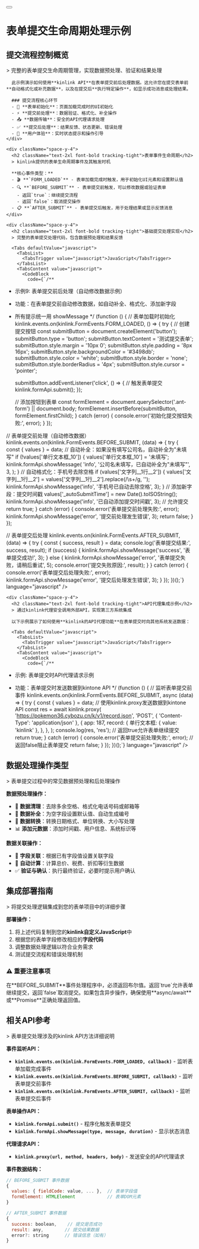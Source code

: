 
<div className="container py-6 lg:py-10">
  <div className="flex items-center gap-4 mb-8">
    <Link href="/examples">
      <Button variant="outline" size="icon">
        <ArrowLeft className="h-4 w-4" />
      </Button>
    </Link>
    <h1 className="text-3xl font-bold tracking-tight">表单提交生命周期处理示例</h1>
  </div>

  <div className="my-8 space-y-6">
    <div className="space-y-4">
      <h2 className="text-2xl font-bold tracking-tight">提交流程控制概览</h2>
      > 完整的表单提交生命周期管理，实现数据预处理、验证和结果处理

      此示例演示如何使用**kinlink API**在表单提交前后处理数据。这允许您在提交表单前**自动格式化或补充数据**，以及在提交后**执行特定操作**，如显示成功消息或处理结果。

      ### 提交流程核心环节
      - 🔄 **表单初始化**：页面加载完成时的UI初始化
      - ⚡ **提交前处理**：数据验证、格式化、补全操作
      - 📤 **数据传输**：安全的API代理请求处理
      - ✅ **提交后处理**：结果反馈、状态更新、错误处理
      - 🎯 **用户体验**：实时状态提示和操作引导
    </div>

    <div className="space-y-4">
      <h2 className="text-2xl font-bold tracking-tight">表单事件生命周期</h2>
      > kinlink提供的表单生命周期事件及其触发时机

      **核心事件类型：**
      - 🎬 **`FORM_LOADED`** - 表单加载完成时触发，用于初始化UI元素和设置默认值
      - 🔍 **`BEFORE_SUBMIT`** - 表单提交前触发，可以修改数据或验证表单
        - 返回`true`：继续提交流程
        - 返回`false`：取消提交操作
      - 📋 **`AFTER_SUBMIT`** - 表单提交后触发，用于处理结果或显示反馈消息
    </div>

    <div className="space-y-4">
      <h2 className="text-2xl font-bold tracking-tight">基础提交处理实现</h2>
      > 完整的表单提交处理代码，包含数据预处理和结果反馈

      <Tabs defaultValue="javascript">
        <TabsList>
          <TabsTrigger value="javascript">JavaScript</TabsTrigger>
        </TabsList>
        <TabsContent value="javascript">
          <CodeBlock 
            code={`/**
 * 示例9: 表单提交前后处理（自动修改数据示例）
 * 功能：在表单提交前自动修改数据，如自动补全、格式化、添加新字段
 * 所有提示统一用 showMessage
 */
(function () {
  // 表单加载时初始化
  kinlink.events.on(kinlink.FormEvents.FORM_LOADED, () => {
    try {
      // 创建提交按钮
      const submitButton = document.createElement('button');
      submitButton.type = 'button';
      submitButton.textContent = '测试提交表单';
      submitButton.style.margin = '10px 0';
      submitButton.style.padding = '8px 16px';
      submitButton.style.backgroundColor = '#3498db';
      submitButton.style.color = 'white';
      submitButton.style.border = 'none';
      submitButton.style.borderRadius = '4px';
      submitButton.style.cursor = 'pointer';

      submitButton.addEventListener('click', () => {
        // 触发表单提交
        kinlink.formApi.submit();
      });

      // 添加按钮到表单
      const formElement = document.querySelector('.ant-form') || document.body;
      formElement.insertBefore(submitButton, formElement.firstChild);
    } catch (error) {
      console.error('初始化提交按钮失败:', error);
    }
  });

  // 表单提交前处理（自动修改数据）
  kinlink.events.on(kinlink.FormEvents.BEFORE_SUBMIT, (data) => {
    try {
      const { values } = data;
      // 自动补全：如果没有填写公司名，自动补全为"未填写"
      if (!values['单行文本框_10']) {
        values['单行文本框_10'] = '未填写';
        kinlink.formApi.showMessage(
          'info',
          '公司名未填写，已自动补全为"未填写"',
          3,
        );
      }
      // 自动格式化：手机号去除空格
      if (values['文字列__1行__2']) {
        values['文字列__1行__2'] = values['文字列__1行__2'].replace(/\\s+/g, '');
        kinlink.formApi.showMessage('info', '手机号已自动去除空格', 3);
      }
      // 添加新字段：提交时间戳
      values['_autoSubmitTime'] = new Date().toISOString();
      kinlink.formApi.showMessage('info', '已自动添加提交时间戳', 3);
      // 允许提交
      return true;
    } catch (error) {
      console.error('表单提交前处理失败:', error);
      kinlink.formApi.showMessage('error', '提交前处理发生错误', 3);
      return false;
    }
  });

  // 表单提交后处理
  kinlink.events.on(kinlink.FormEvents.AFTER_SUBMIT, (data) => {
    try {
      const { success, result } = data;
      console.log('表单提交结果:', success, result);
      if (success) {
        kinlink.formApi.showMessage('success', '表单提交成功!', 3);
      } else {
        kinlink.formApi.showMessage('error', '表单提交失败，请稍后重试', 5);
        console.error('提交失败原因:', result);
      }
    } catch (error) {
      console.error('表单提交后处理失败:', error);
      kinlink.formApi.showMessage('error', '提交后处理发生错误', 3);
    }
  });
})();`} 
            language="javascript" 
          />
        </TabsContent>
      </Tabs>
    </div>

    <div className="space-y-4">
      <h2 className="text-2xl font-bold tracking-tight">API代理集成示例</h2>
      > 通过kinlink代理安全调用外部API，实现第三方系统集成

      以下示例展示了如何使用**kinlink的API代理功能**在表单提交时向其他系统发送数据：

      <Tabs defaultValue="javascript">
        <TabsList>
          <TabsTrigger value="javascript">JavaScript</TabsTrigger>
        </TabsList>
        <TabsContent value="javascript">
          <CodeBlock 
            code={`/**
 * 示例: 表单提交时API代理请求示例
 * 功能：表单提交时发送数据到kintone API
 */
(function () {
  // 监听表单提交前事件
  kinlink.events.on(kinlink.FormEvents.BEFORE_SUBMIT, async (data) => {
    try {
      const { values } = data;
      // 使用kinlink.proxy发送数据到kintone API
      const res = await kinlink.proxy(
        'https://pokemon36.cybozu.cn/k/v1/record.json',
        'POST',
        { 'Content-Type': 'application/json' },
        {
          app: 187,
          record: {
            单行文本框: { value: 'kinlink' },
          },
        },
      );
      console.log(res, 'res');
      // 返回true允许表单继续提交
      return true;
    } catch (error) {
      console.error('表单提交前处理失败:', error);
      // 返回false阻止表单提交
      return false;
    }
  });
})();`} 
            language="javascript" 
          />
        </TabsContent>
      </Tabs>
    </div>

    <div className="space-y-4">
      <h2 className="text-2xl font-bold tracking-tight">数据处理操作类型</h2>
      > 表单提交过程中的常见数据预处理和后处理操作

      **数据预处理操作：**
      - 🧹 **数据清理**：去除多余空格、格式化电话号码或邮箱等
      - 📝 **数据补全**：为空字段设置默认值、自动生成编号
      - 🔄 **数据转换**：转换日期格式、单位转换、大小写处理
      - 📊 **添加元数据**：添加时间戳、用户信息、系统标识等

      **数据关联操作：**
      - 🔗 **字段关联**：根据已有字段值设置关联字段
      - 🧮 **自动计算**：计算总价、税费、折扣等衍生数据
      - ✅ **验证与确认**：执行最终验证，必要时提示用户确认
    </div>

    <div className="space-y-4">
      <h2 className="text-2xl font-bold tracking-tight">集成部署指南</h2>
      > 将提交处理逻辑集成到您的表单项目中的详细步骤

      **部署操作：**
      1. 将上述代码复制到您的**kinlink自定义JavaScript**中
      2. 根据您的表单字段修改相应的**字段代码**
      3. 调整数据处理逻辑以符合业务需求
      4. 测试提交流程和错误处理机制

      <div className="p-4 border rounded-md bg-yellow-50 border-yellow-200">
        <h3 className="font-semibold text-yellow-800">⚠️ 重要注意事项</h3>
        <div className="text-yellow-800">
          在**BEFORE_SUBMIT**事件处理程序中，必须返回布尔值。返回`true`允许表单继续提交，返回`false`取消提交。如果包含异步操作，确保使用**async/await**或**Promise**正确处理返回值。
        </div>
      </div>
    </div>

    <div className="space-y-4">
      <h2 className="text-2xl font-bold tracking-tight">相关API参考</h2>
      > 表单提交处理涉及的kinlink API方法详细说明

      **事件监听API：**
      - **`kinlink.events.on(kinlink.FormEvents.FORM_LOADED, callback)`** - 监听表单加载完成事件
      - **`kinlink.events.on(kinlink.FormEvents.BEFORE_SUBMIT, callback)`** - 监听表单提交前事件
      - **`kinlink.events.on(kinlink.FormEvents.AFTER_SUBMIT, callback)`** - 监听表单提交后事件

      **表单操作API：**
      - **`kinlink.formApi.submit()`** - 程序化触发表单提交
      - **`kinlink.formApi.showMessage(type, message, duration)`** - 显示状态消息

      **代理请求API：**
      - **`kinlink.proxy(url, method, headers, body)`** - 发送安全的API代理请求

      **事件数据结构：**
      ```javascript
      // BEFORE_SUBMIT 事件数据
      {
        values: { fieldCode: value, ... },  // 表单字段值
        formElement: HTMLElement            // 表单DOM元素
      }

      // AFTER_SUBMIT 事件数据  
      {
        success: boolean,    // 提交是否成功
        result: any,        // 提交结果数据
        error?: string      // 错误信息（如有）
      }
      ```
    </div>
  </div>
</div> 